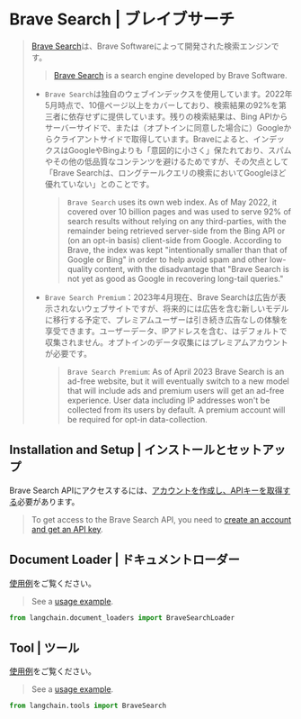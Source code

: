 # Brave Search | ブレイブサーチ

> [Brave Search](https://en.wikipedia.org/wiki/Brave_Search)は、Brave Softwareによって開発された検索エンジンです。
>
> > [Brave Search](https://en.wikipedia.org/wiki/Brave_Search) is a search engine developed by Brave Software.
>
> * `Brave Search`は独自のウェブインデックスを使用しています。2022年5月時点で、10億ページ以上をカバーしており、検索結果の92%を第三者に依存せずに提供しています。残りの検索結果は、Bing APIからサーバーサイドで、または（オプトインに同意した場合に）Googleからクライアントサイドで取得しています。Braveによると、インデックスはGoogleやBingよりも「意図的に小さく」保たれており、スパムやその他の低品質なコンテンツを避けるためですが、その欠点として「Brave Searchは、ロングテールクエリの検索においてGoogleほど優れていない」とのことです。
>   > `Brave Search` uses its own web index. As of May 2022, it covered over 10 billion pages and was used to serve 92%
>   > of search results without relying on any third-parties, with the remainder being retrieved
>   > server-side from the Bing API or (on an opt-in basis) client-side from Google. According
>   > to Brave, the index was kept "intentionally smaller than that of Google or Bing" in order to
>   > help avoid spam and other low-quality content, with the disadvantage that "Brave Search is
>   > not yet as good as Google in recovering long-tail queries."
> * `Brave Search Premium`：2023年4月現在、Brave Searchは広告が表示されないウェブサイトですが、将来的には広告を含む新しいモデルに移行する予定で、プレミアムユーザーは引き続き広告なしの体験を享受できます。ユーザーデータ、IPアドレスを含む、はデフォルトで収集されません。オプトインのデータ収集にはプレミアムアカウントが必要です。
>   > `Brave Search Premium`: As of April 2023 Brave Search is an ad-free website, but it will
>   > eventually switch to a new model that will include ads and premium users will get an ad-free experience.
>   > User data including IP addresses won't be collected from its users by default. A premium account
>   > will be required for opt-in data-collection.

## Installation and Setup | インストールとセットアップ

Brave Search APIにアクセスするには、[アカウントを作成し、APIキーを取得する](https://api.search.brave.com/app/dashboard)必要があります。

> To get access to the Brave Search API, you need to [create an account and get an API key](https://api.search.brave.com/app/dashboard).

## Document Loader | ドキュメントローダー

[使用例](/docs/integrations/document_loaders/brave_search)をご覧ください。

> See a [usage example](/docs/integrations/document_loaders/brave_search).

```python
from langchain.document_loaders import BraveSearchLoader
```

## Tool | ツール

[使用例](/docs/integrations/tools/brave_search)をご覧ください。

> See a [usage example](/docs/integrations/tools/brave_search).

```python
from langchain.tools import BraveSearch
```
